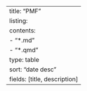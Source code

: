 ---
title: "PMF"
listing:
  contents: 
   - "*.md"
   - "*.qmd"
  type: table
  sort: "date desc"
  fields: [title, description]
---